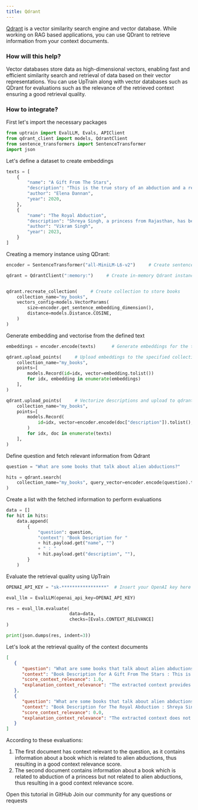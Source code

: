 ```yaml
---
title: Qdrant
---
```

[Qdrant](https://qdrant.tech/) is a vector similarity search engine and vector database. While working on RAG based applications, you can use QDrant to retrieve information from your context documents.

### How will this help?

Vector databases store data as high-dimensional vectors, enabling fast and efficient similarity search and retrieval of data based on their vector representations.
You can use UpTrain along with vector databases such as QDrant for evaluations such as the relevance of the retrieved context ensuring a good retrieval quality.

### How to integrate?

First let's import the necessary packages

```python
from uptrain import EvalLLM, Evals, APIClient
from qdrant_client import models, QdrantClient
from sentence_transformers import SentenceTransformer
import json
```

Let's define a dataset to create embeddings

```python
texts = [
    {
        "name": "A Gift From The Stars",
        "description": "This is the true story of an abduction and a rescue by benevolent extraterrestrials, various direct contacts Elena Danaan had throughout the years with UFOs and visitors from other worlds.",
        "author": "Elena Dannan",
        "year": 2020,
    },
    {
        "name": "The Royal Abduction",
        "description": "Shreya Singh, a princess from Rajasthan, has been abducted! A woman of beauty and substance, she is living a lavish life. But while there are abundant riches in her palace, there are also dark secrets about her family buried in the past.",
        "author": "Vikram Singh",
        "year": 2023,
    }
]
```

Creating a memory instance using QDrant:

```python
encoder = SentenceTransformer("all-MiniLM-L6-v2")     # Create sentence transformer model to generate embeddings

qdrant = QdrantClient(":memory:")     # Create in-memory Qdrant instance


qdrant.recreate_collection(     # Create collection to store books
    collection_name="my_books",
    vectors_config=models.VectorParams(
        size=encoder.get_sentence_embedding_dimension(),
        distance=models.Distance.COSINE,
    )
)
```

Generate embedding and vectorise from the defined text

```python
embeddings = encoder.encode(texts)      # Generate embeddings for the texts

qdrant.upload_points(     # Upload embeddings to the specified collection
    collection_name="my_books",
    points=[
        models.Record(id=idx, vector=embedding.tolist())
        for idx, embedding in enumerate(embeddings)
    ],
)

qdrant.upload_points(     # Vectorize descriptions and upload to qdrant
    collection_name="my_books",
    points=[
        models.Record(
            id=idx, vector=encoder.encode(doc["description"]).tolist(), payload=doc
        )
        for idx, doc in enumerate(texts)
    ],
)
```

Define question and fetch relevant information from Qdrant

```python
question = "What are some books that talk about alien abductions?"

hits = qdrant.search(
    collection_name="my_books", query_vector=encoder.encode(question).tolist()
)

```

Create a list with the fetched information to perform evaluations

```python
data = []
for hit in hits:
    data.append(
        {
            "question": question,
            "context": "Book Description for "
            + hit.payload.get("name", "")
            + " : "
            + hit.payload.get("description", ""),
        }
    )
```

Evaluate the retrieval quality using UpTrain

```python
OPENAI_API_KEY = "sk-*****************"  # Insert your OpenAI key here

eval_llm = EvalLLM(openai_api_key=OPENAI_API_KEY)

res = eval_llm.evaluate(
                        data=data,
                        checks=[Evals.CONTEXT_RELEVANCE]
)

print(json.dumps(res, indent=3))
```


Let's look at the retrieval quality of the context documents
```json
[
   {
      "question": "What are some books that talk about alien abductions?",
      "context": "Book Description for A Gift From The Stars : This is the true story of an abduction and a rescue by benevolent extraterrestrials, various direct contacts Elena Danaan had throughout the years with UFOs and visitors from other worlds.",
      "score_context_relevance": 1.0,
      "explanation_context_relevance": "The extracted context provides a specific book description that directly addresses the question about books on alien abductions. Hence, the selected choice is (A)"
   },
   {
      "question": "What are some books that talk about alien abductions?",
      "context": "Book Description for The Royal Abduction : Shreya Singh, a princess from Rajasthan, has been abducted! A woman of beauty and substance, she is living a lavish life. But while there are abundant riches in her palace, there are also dark secrets about her family buried in the past.",
      "score_context_relevance": 0.0,
      "explanation_context_relevance": "The extracted context does not contain any information about books that talk about alien abductions. It discusses a book called 'The Royal Abduction' which is about a princess being abducted, but it does not relate to alien abductions. Therefore, the selected choice is (C)"
   }
]
```

According to these evaluations:
1. The first document has context relevant to the question, as it contains information about a book which is related to alien abductions, thus resulting in a good context relevance score.
2. The second document contains information about a book which is related to abduction of a princess but not related to alien abductions, thus resulting in a good context relevance score. 

<CardGroup cols={2}>
  <Card
    title="Tutorial"
    href="https://github.com/uptrain-ai/uptrain/blob/main/examples/integrations/vector_db/qdrant.ipynb"
    icon="github"
    color="#808080"
  >
    Open this tutorial in GitHub
  </Card>
  <Card
    title="Have Questions?"
    href="https://join.slack.com/t/uptraincommunity/shared_invite/zt-1yih3aojn-CEoR_gAh6PDSknhFmuaJeg"
    icon="slack"
    color="#808080"
  >
    Join our community for any questions or requests
  </Card>
</CardGroup>

